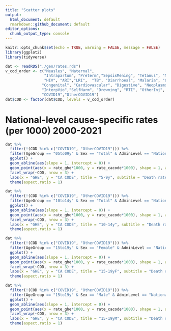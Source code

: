 ```yaml
---
title: "Scatter plots"
output:
  html_document: default
  rmarkdown::github_document: default
editor_options: 
  chunk_output_type: console
---
```


```r
knitr::opts_chunk$set(echo = TRUE, warning = FALSE, message = FALSE)
library(ggplot2)
library(tidyverse)

dat <- readRDS("./gen/rates.rds")
v_cod_order <- c("Measles", "Maternal", 
                 "Intrapartum", "Preterm","SepsisMening", "Tetanus", "MeningEnceph" ,
                 "HIV", "ARI","LRI",  "TB", "Diarrhoeal", "Malaria", "OtherCMPN",
                "Congenital", "Cardiovascular", "Digestive", "Neoplasms", "OtherNCD",
                "InterpVio","SelfHarm", "Drowning", "RTI", "OtherInj", "NatDis", "CollectVio",
                "COVID19","OtherCOVID19")
dat$COD <- factor(dat$COD, levels = v_cod_order)
```

# National-level cause-specific rates (per 1000) 2000-2021 

```r
dat %>%
  filter(!(COD %in% c("COVID19", "OtherCOVID19"))) %>%
  filter(AgeGroup == "05to09y" & Sex == "Total" & AdminLevel == "National") %>%
  ggplot() +
  geom_abline(aes(slope = 1, intercept = 0)) +
  geom_point(aes(x = rate_ghe*1000, y = rate_cacode*1000), shape = 1, alpha = .5) +
  facet_wrap(~COD, nrow = 3) +
  labs(x = "GHE", y = "CA CODE", title = "5-9y", subtitle = "Death rate per 1,000") + 
  theme(aspect.ratio = 1) 

dat %>%
  filter(!(COD %in% c("COVID19", "OtherCOVID19"))) %>%
  filter(AgeGroup == "10to14y" & Sex == "Total" & AdminLevel == "National") %>%
  ggplot() +
  geom_abline(aes(slope = 1, intercept = 0)) +
  geom_point(aes(x = rate_ghe*1000, y = rate_cacode*1000), shape = 1, alpha = .5) +
  facet_wrap(~COD, nrow = 3) +
  labs(x = "GHE", y = "CA CODE", title = "10-14y", subtitle = "Death rate per 1,000") + 
  theme(aspect.ratio = 1) 

dat %>%
  filter(!(COD %in% c("COVID19", "OtherCOVID19"))) %>%
  filter(AgeGroup == "15to19y" & Sex == "Female" & AdminLevel == "National") %>%
  ggplot() +
  geom_abline(aes(slope = 1, intercept = 0)) +
  geom_point(aes(x = rate_ghe*1000, y = rate_cacode*1000), shape = 1, alpha = .5) +
  facet_wrap(~COD, nrow = 3) +
  labs(x = "GHE", y = "CA CODE", title = "15-19yF", subtitle = "Death rate per 1,000") + 
  theme(aspect.ratio = 1) 

dat %>%
  filter(!(COD %in% c("COVID19", "OtherCOVID19"))) %>%
  filter(AgeGroup == "15to19y" & Sex == "Male" & AdminLevel == "National") %>%
  ggplot() +
  geom_abline(aes(slope = 1, intercept = 0)) +
  geom_point(aes(x = rate_ghe*1000, y = rate_cacode*1000), shape = 1, alpha = .5) +
  facet_wrap(~COD, nrow = 3) +
  labs(x = "GHE", y = "CA CODE", title = "15-19yM", subtitle = "Death rate per 1,000") + 
  theme(aspect.ratio = 1) 
```
